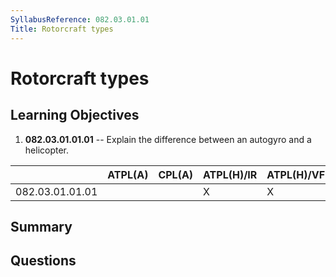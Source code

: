 ```yaml
---
SyllabusReference: 082.03.01.01
Title: Rotorcraft types
---
```


# Rotorcraft types

## Learning Objectives

1. **082.03.01.01.01** -- Explain the difference between an autogyro and a
   helicopter.

|                 | ATPL(A) | CPL(A) | ATPL(H)/IR | ATPL(H)/VFR | CPL(H) | IR  | CBIR(A) |
| --------------- | ------- | ------ | ---------- | ----------- | ------ | --- | ------- |
| 082.03.01.01.01 |         |        | X          | X           | X      |     |         |

## Summary

## Questions
